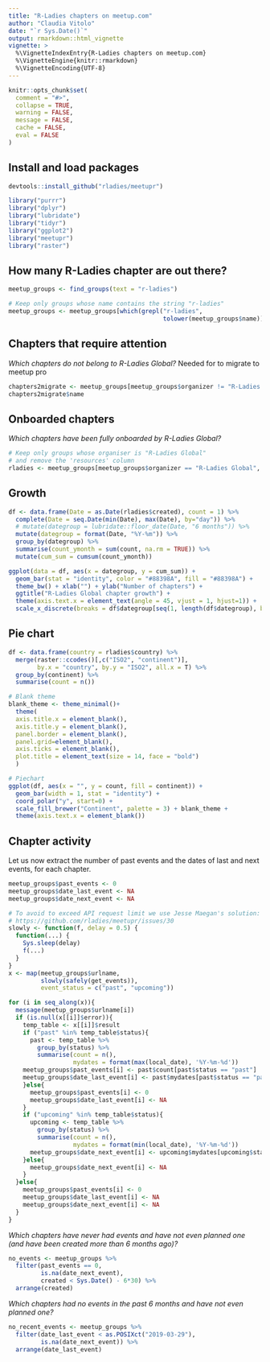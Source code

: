 ```yaml
---
title: "R-Ladies chapters on meetup.com"
author: "Claudia Vitolo"
date: "`r Sys.Date()`"
output: rmarkdown::html_vignette
vignette: >
  %\VignetteIndexEntry{R-Ladies chapters on meetup.com}
  %\VignetteEngine{knitr::rmarkdown}
  %\VignetteEncoding{UTF-8}
---
```


```r
knitr::opts_chunk$set(
  comment = "#>",
  collapse = TRUE,
  warning = FALSE,
  message = FALSE,
  cache = FALSE,
  eval = FALSE
)
```

## Install and load packages

```r
devtools::install_github("rladies/meetupr")
```

```r
library("purrr")
library("dplyr")
library("lubridate")
library("tidyr")
library("ggplot2")
library("meetupr")
library("raster")
```

## How many R-Ladies chapter are out there?

```r
meetup_groups <- find_groups(text = "r-ladies")

# Keep only groups whose name contains the string "r-ladies"
meetup_groups <- meetup_groups[which(grepl("r-ladies",
                                           tolower(meetup_groups$name))),]
```

## Chapters that require attention

*Which chapters do not belong to R-Ladies Global?* Needed for to migrate to meetup pro

```r
chapters2migrate <- meetup_groups[meetup_groups$organizer != "R-Ladies Global",]
chapters2migrate$name
```

## Onboarded chapters

*Which chapters have been fully onboarded by R-Ladies Global?*

```r
# Keep only groups whose organiser is "R-Ladies Global"
# and remove the 'resources' column
rladies <- meetup_groups[meetup_groups$organizer == "R-Ladies Global", 1:20]
```

## Growth

```r
df <- data.frame(Date = as.Date(rladies$created), count = 1) %>%
  complete(Date = seq.Date(min(Date), max(Date), by="day")) %>%
  # mutate(dategroup = lubridate::floor_date(Date, "6 months")) %>%
  mutate(dategroup = format(Date, "%Y-%m")) %>%
  group_by(dategroup) %>%
  summarise(count_ymonth = sum(count, na.rm = TRUE)) %>%
  mutate(cum_sum = cumsum(count_ymonth))

ggplot(data = df, aes(x = dategroup, y = cum_sum)) +
  geom_bar(stat = "identity", color = "#88398A", fill = "#88398A") +
  theme_bw() + xlab("") + ylab("Number of chapters") +
  ggtitle("R-Ladies Global chapter growth") +
  theme(axis.text.x = element_text(angle = 45, vjust = 1, hjust=1)) +
  scale_x_discrete(breaks = df$dategroup[seq(1, length(df$dategroup), by = 2)])
```

## Pie chart

```r
df <- data.frame(country = rladies$country) %>%
  merge(raster::ccodes()[,c("ISO2", "continent")],
        by.x = "country", by.y = "ISO2", all.x = T) %>%
  group_by(continent) %>%
  summarise(count = n())

# Blank theme
blank_theme <- theme_minimal()+
  theme(
  axis.title.x = element_blank(),
  axis.title.y = element_blank(),
  panel.border = element_blank(),
  panel.grid=element_blank(),
  axis.ticks = element_blank(),
  plot.title = element_text(size = 14, face = "bold")
  )

# Piechart
ggplot(df, aes(x = "", y = count, fill = continent)) +
  geom_bar(width = 1, stat = "identity") +
  coord_polar("y", start=0) +
  scale_fill_brewer("Continent", palette = 3) + blank_theme +
  theme(axis.text.x = element_blank())
```

## Chapter activity

Let us now extract the number of past events and the dates of last and next events, for each chapter.

```r
meetup_groups$past_events <- 0
meetup_groups$date_last_event <- NA
meetup_groups$date_next_event <- NA

# To avoid to exceed API request limit we use Jesse Maegan's solution:
# https://github.com/rladies/meetupr/issues/30
slowly <- function(f, delay = 0.5) {
  function(...) {
    Sys.sleep(delay)
    f(...)
  }
}
x <- map(meetup_groups$urlname,
         slowly(safely(get_events)),
         event_status = c("past", "upcoming"))

for (i in seq_along(x)){
  message(meetup_groups$urlname[i])
  if (is.null(x[[i]]$error)){
    temp_table <- x[[i]]$result
    if ("past" %in% temp_table$status){
      past <- temp_table %>%
        group_by(status) %>%
        summarise(count = n(),
                  mydates = format(max(local_date), '%Y-%m-%d'))
    meetup_groups$past_events[i] <- past$count[past$status == "past"]
    meetup_groups$date_last_event[i] <- past$mydates[past$status == "past"]
    }else{
      meetup_groups$past_events[i] <- 0
      meetup_groups$date_last_event[i] <- NA
    }
    if ("upcoming" %in% temp_table$status){
      upcoming <- temp_table %>%
        group_by(status) %>%
        summarise(count = n(),
                  mydates = format(min(local_date), '%Y-%m-%d'))
      meetup_groups$date_next_event[i] <- upcoming$mydates[upcoming$status == "upcoming"]
    }else{
      meetup_groups$date_next_event[i] <- NA
    }
  }else{
    meetup_groups$past_events[i] <- 0
    meetup_groups$date_last_event[i] <- NA
    meetup_groups$date_next_event[i] <- NA
  }
}
```

*Which chapters have never had events and have not even planned one (and have been created more than 6 months ago)?*

```r
no_events <- meetup_groups %>%
  filter(past_events == 0,
         is.na(date_next_event),
         created < Sys.Date() - 6*30) %>%
  arrange(created)
```

*Which chapters had no events in the past 6 months and have not even planned one?*

```r
no_recent_events <- meetup_groups %>%
  filter(date_last_event < as.POSIXct("2019-03-29"),
         is.na(date_next_event)) %>%
  arrange(date_last_event)
```
